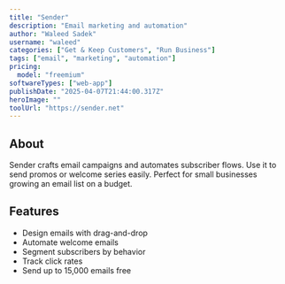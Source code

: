 ---
title: "Sender"
description: "Email marketing and automation"
author: "Waleed Sadek"
username: "waleed"
categories: ["Get & Keep Customers", "Run Business"]
tags: ["email", "marketing", "automation"]
pricing:
  model: "freemium"
softwareTypes: ["web-app"]
publishDate: "2025-04-07T21:44:00.317Z"
heroImage: ""
toolUrl: "https://sender.net"
---
## About
Sender crafts email campaigns and automates subscriber flows. Use it to send promos or welcome series easily. Perfect for small businesses growing an email list on a budget.

## Features
- Design emails with drag-and-drop
- Automate welcome emails
- Segment subscribers by behavior
- Track click rates
- Send up to 15,000 emails free